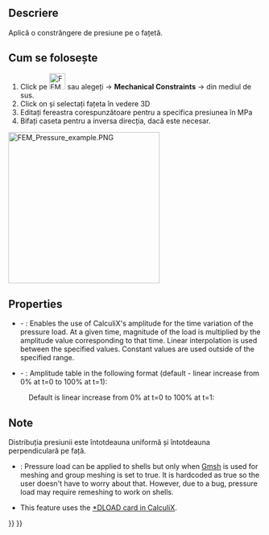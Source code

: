 <languages/>

{{Docnav
|[[FEM_ConstraintForce|Constraint force]]
|[[FEM_ConstraintCentrif|Constraint centrif]]
|[[FEM_Workbench|FEM]]
|IconL=FEM_ConstraintForce.svg
|IconR=FEM_ConstraintCentrif.svg
|IconC=Workbench_FEM.svg
}}

<div class="mw-translate-fuzzy">
{{GuiCommand/ro|Name=FEM ConstraintPressure|Name/ro=FEM ConstraintPressure|MenuLocation=Model → Mechanical Constraints → Constraint pressure||Workbenches=[[FEM_Workbench/ro|FEM]]|Shortcut=|SeeAlso=[[FEM_tutorial/ro|FEM tutorial]]}}
</div>

<span id="Description"></span>
==Descriere==

<div class="mw-translate-fuzzy">
Aplică o constrângere de presiune pe o fațetă.
</div>

<span id="Usage"></span>
<div class="mw-translate-fuzzy">
== Cum se folosește ==
</div>

<div class="mw-translate-fuzzy">
#Click pe [[Image:FEM ConstraintPressure.png|32px]] sau alegeți {{KEY|Model}} → '''Mechanical Constraints''' → {{KEY|[[Image:FEM ConstraintPressure.png|32px]] Constraint pressure}}  din mediul de sus.
#Click on {{KEY| Add reference}} și selectați fațeta în vedere 3D 
#Editați fereastra corespunzătoare pentru a specifica presiunea în MPa
#Bifați caseta pentru a inversa direcția, dacă este necesar.
</div>

[[Image:FEM_Pressure_example.PNG|300px]]
{{Caption|Pressure load applied to a cylinder}}

==Properties==

* {{PropertyData|Enable Amplitude}} - {{Version|1.1}}: Enables the use of CalculiX's amplitude for the time variation of the pressure load. At a given time, magnitude of the load is multiplied by the amplitude value corresponding to that time. Linear interpolation is used between the specified values. Constant values are used outside of the specified range.
* {{PropertyData|Amplitude Values}} - {{Version|1.1}}: Amplitude table in the following format (default - linear increase from 0% at t=0 to 100% at t=1):

: {{Code|lang=text|code=
time_1, amplitude_value_1
...
}}

: Default is linear increase from 0% at t=0 to 100% at t=1:

: {{Code|lang=text|code=
0, 0
1, 1
}}

<span id="Notes"></span>
==Note==

<div class="mw-translate-fuzzy">
Distribuția presiunii este întotdeauna uniformă și întotdeauna perpendiculară pe față.
</div>

* {{VersionMinus|0.21}}: Pressure load can be applied to shells but only when [[FEM_MeshGmshFromShape|Gmsh]] is used for meshing and group meshing is set to true. It is hardcoded as true so the user doesn't have to worry about that. However, due to a bug, pressure load may require remeshing to work on shells.
* This feature uses the [https://web.mit.edu/calculix_v2.7/CalculiX/ccx_2.7/doc/ccx/node190.html *DLOAD card in CalculiX].


{{Docnav
|[[FEM_ConstraintForce|Constraint force]]
|[[FEM_ConstraintCentrif|Constraint centrif]]
|[[FEM_Workbench|FEM]]
|IconL=FEM_ConstraintForce.svg
|IconR=FEM_ConstraintCentrif.svg
|IconC=Workbench_FEM.svg
}}

{{FEM Tools navi{{#translation:}}}}
{{Userdocnavi{{#translation:}}}}